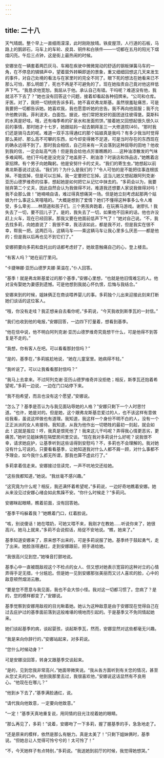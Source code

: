 ```yaml
---
---
---
```

title: 二十八
---




天气晴朗。整个早上一直细雨濛濛，此时刚刚放晴。铁皮屋顶，人行道的石板，马路上的鹅卵石，马车上的车轮、皮具、铜件和白铁件——一切都在五月的阳光下熠熠闪亮。午后三点钟，这是街上最热闹的时候。

安娜坐在一辆套着两匹灰马、车厢在疾驶中微微晃动的舒适的钢板弹簧马车的一角，在不停息的辚辚声中，望着窗外转瞬即逝的景象，重又细细回想这几天来发生的事件，对自己处境的看法与在家里时的完全不同了。眼下死的想法在她看来已不那么可怕，那么明朗了，死也不再是不可避免的了。现在她指责自己竟对他这样低声下气。“我恳求他宽恕。我屈从于他。承认自己有错。干吗呢？难道没有他，我就活不下去了？”她也没有回答这个问题，接着却看起各种招牌来。“公司和仓库。牙医。对了，我把一切统统告诉多莉。她不喜欢弗龙斯基。虽然很羞耻痛苦，可是我要把一切都告诉她。她喜欢我，我也愿意听她的忠告。我不再向他屈服；我不允许他教训我。菲利波夫，白面包。据说，他们常把发好的面团送往彼得堡。莫斯科的水真是好哇。哦，还有梅季希的矿泉水和发面煎饼。”接着她又回想起很久很久以前的事情，那时她才十七岁，她跟姑妈一起去朝拜圣三一大修道院(46)。“那时我们还是骑马去的呢。难道一双手冻得通红的那个姑娘真是我吗？有多少我当时觉得那么美好、那么高不可攀的东西，如今却变得微不足道，可是当时存在的东西现在的确永远得不到了。那时我会相信，自己将来有一天会落到这种屈辱的田地？他收到我的信，一定会趾高气扬！但是我会给他点厉害瞧瞧的……这种油漆散发的气味多难闻啊。他们干吗老是没完没了地盖房子、刷油漆？时装店和饰品店，”她瞧着店家招牌。有个男子向她鞠躬。他是安努什卡的丈夫。“我们的寄生虫，”她想起以前弗龙斯基说过这话。“我们的？为什么是我们的？”令人可怕的是不能把往事连根拔掉。不能拔掉，但是可以忘掉。我一定要把它忘掉。这当儿她又想起跟阿列克谢·亚历山德罗维奇的往事，想起她是如何把它从记忆中抹去的。“多莉会以为，我要抛弃第二个丈夫，因此自然会认为我做得不对。难道我还想要人家说我做得对吗！我不会那么做！”她喃喃自语，难过得真想痛哭一场。但是她立刻考虑起那两个姑娘为什么事这么笑嘻嘻的。“大概是想到了爱情？她们不懂得这种事多么令人难受，多么卑劣……林荫道和孩子们。三个男孩奔跑着，在玩赛马游戏。谢廖扎！我失去了一切，要不回儿子了。是的，我失去了一切，如果他不回来的话。他也许没赶上火车，现在已经回家。那我又要在他面前低声下气了！”她对自己说。“不，我去找多莉，向她直说了：我很不幸，我活该如此，都是我不对，但是我实在很不幸，帮我一把。这两匹马，这辆马车——乘这辆马车让我心里多么厌恶——都是他的；但是我以后再也见不到它们了。”

安娜把要向多莉和盘托出的话都考虑好了，她故意触痛自己的心，登上楼去。

“有客人吗？”她在前厅里问。

“卡捷琳娜·亚历山德罗夫娜·莱温在，”仆人回答。

“基季！就是弗龙斯基爱过的那个基季，”安娜心里想，“也就是他旧情难忘的人。他对没有娶她为妻感到遗憾。可是他想到我就心怀仇恨，后悔与我结合。”

安娜来到的时候，姐妹俩正在商谈喂养婴儿的事。多莉独个儿出来迎接此刻来打断她们谈话的这位客人。

“哦，你没有走哇？我正想亲自去看你呢，”多莉说，“今天我收到斯季瓦的一封信。”

“我们也收到他的电报，”安娜回答，一边四下打量着，想看到基季。

“他在信中说，他不明白阿列克谢·亚历山德罗维奇究竟想干什么，可是他得不到答复是不走的。”

“我想，你有客人在吧。可以看看那封信吗？”

“是的，基季在，”多莉尴尬地说，“她在儿童室里。她病得不轻。”

“我听说了。可以让我看看那封信吗？”

“我马上去拿来。不过阿列克谢·亚历山德罗维奇并没拒绝；相反，斯季瓦还抱着希望呢，”多莉一边说，一边在门口站停下来。

“我不抱希望，而且也没有这个愿望，”安娜说。

“怎么了？基季是否认为与我见面玷辱她的人格？”安娜只剩下一个人时思忖道。“也许，她是对的。但是她，这个跟弗龙斯基恋爱过的人，也不该这样有意做给我看，虽说这样做也有道理。我知道，我这样一个身份不明不白的人，没有一个正正派派的女人肯接待。我知道，从我为他作出一切牺牲的最初一刻起，就会如此！这就是报应！哼，我真是恨死他了！我来这儿干吗呢？弄得我心情更恶劣，更痛苦。”她听见姐妹俩在隔壁房间里交谈。“现在我对多莉说什么好呢？说我很不幸，请求她庇护，让基季听到这些话得到安慰吗？不，多莉也不会理解的。我对她没有什么可说的。只要看看基季，让她知道我对什么人都不屑一顾，对什么事都不予理会，如今我什么都无所谓，那我也算不虚此行了。”

多莉拿着信走来。安娜接过信读完，一声不吭地交还给她。

“这些我都知道，”她说。“我丝毫不感兴趣。”

“这究竟为什么呢？相反，我还满怀着希望呢，”多莉说，一边好奇地瞧着安娜。她从来没见过安娜心绪会如此焦躁不安。“你什么时候走？”多莉问。

安娜眯起眼睛，瞧着前面，没有回答她。

“基季干吗躲着我？”她瞧着门口，红着脸说。

“咳，别说傻话！她在喂奶，可她又喂不来，我刚才在教她……听说你来了，她很高兴。她马上就来，”多莉不会说假话，局促不安地说。“瞧，她来了。”

基季知道安娜来了，原来想不出来的，可是多莉说服了她。基季终于鼓起勇气，走了出来。她脸涨得通红，走到安娜跟前，把手递给她。

“我很高兴见到您，”她嗓音打颤地说。

基季心中一直被既敌视这个不检点的女人、但又想对她表示宽容的这种对立的心情弄得手足无措，十分尴尬。但是她一见到安娜那张美丽而又讨人喜欢的脸，心中的敌意顿然烟消云散。

“要是您不愿意与我见面，我也不会大惊小怪。我对这一切都习惯了。您病了？是的，您的模样都变了，”安娜说。

基季觉察到安娜用敌视的目光瞅着她。她认为这种敌意是由于安娜现在觉得自己在过去庇护过的基季面前落到这般难堪的境地而引起的。于是基季又不免同情起她来。

她们谈起基季的病，谈起婴孩，谈起斯季瓦，然而，安娜显然对这些都毫无兴趣。

“我是来向你辞行的，”安娜站起来，对多莉说。

“您什么时候动身？”

可是安娜没回答，转身又跟基季交谈起来。

“是的，见到您我非常高兴，”她面带微笑说。“我从各方面听到有关您的情况，甚至从您丈夫的口中。他到我那里去过，我很喜欢他，”安娜说这话显然有不良用心。“他现在在哪儿？”

“他到乡下去了，”基季满脸通红，说。

“请代我向他致意，一定要向他致意。”

“一定！”基季天真地重复说，用同情的目光注视着她的眼睛。

“那么再见了，多莉！”说着，安娜吻了一下多莉，握了握基季的手，急急地走了。

“还是原来的模样，依然是那么有魅力。真是太美了！”只剩下姐妹俩时，基季说。“但她总让人觉得可怜兮兮的！太可怜了！”

“不，今天她样子有点特别，”多莉说。“我送她到前厅的时候，我觉得她想哭。”